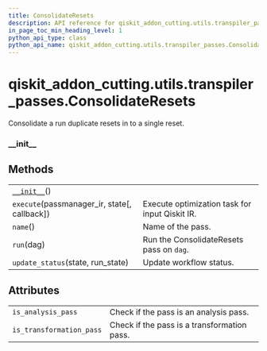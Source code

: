 ```yaml
---
title: ConsolidateResets
description: API reference for qiskit_addon_cutting.utils.transpiler_passes.ConsolidateResets
in_page_toc_min_heading_level: 1
python_api_type: class
python_api_name: qiskit_addon_cutting.utils.transpiler_passes.ConsolidateResets
---
```


<span id="qiskit-addon-cutting-utils-transpiler-passes-consolidateresets" />

# qiskit\_addon\_cutting.utils.transpiler\_passes.ConsolidateResets

<Class id="qiskit_addon_cutting.utils.transpiler_passes.ConsolidateResets" isDedicatedPage={true} github="https://github.com/Qiskit/qiskit-addon-cutting/tree/stable/0.9/qiskit_addon_cutting/utils/transpiler_passes.py" signature="ConsolidateResets(*args, **kwargs)" modifiers="class">
  Consolidate a run duplicate resets in to a single reset.

  ### \_\_init\_\_

  <Function id="qiskit_addon_cutting.utils.transpiler_passes.ConsolidateResets.__init__" signature="__init__()" />

  ## Methods

  |                                                                                                                                                                    |                                                |
  | ------------------------------------------------------------------------------------------------------------------------------------------------------------------ | ---------------------------------------------- |
  | [`__init__`](#qiskit_addon_cutting.utils.transpiler_passes.ConsolidateResets.__init__ "qiskit_addon_cutting.utils.transpiler_passes.ConsolidateResets.__init__")() |                                                |
  | `execute`(passmanager\_ir, state\[, callback])                                                                                                                     | Execute optimization task for input Qiskit IR. |
  | `name`()                                                                                                                                                           | Name of the pass.                              |
  | `run`(dag)                                                                                                                                                         | Run the ConsolidateResets pass on `dag`.       |
  | `update_status`(state, run\_state)                                                                                                                                 | Update workflow status.                        |

  ## Attributes

  |                          |                                             |
  | ------------------------ | ------------------------------------------- |
  | `is_analysis_pass`       | Check if the pass is an analysis pass.      |
  | `is_transformation_pass` | Check if the pass is a transformation pass. |
</Class>


